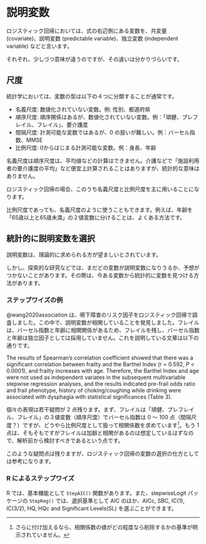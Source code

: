 # 説明変数  {#predictables}

ロジスティック回帰においては、式の右辺側にある変数を、共変量 (covariate)、説明変数 (predictable variable)、独立変数 (independent variable) などと言います。

それぞれ、少しづつ意味が違うのですが、その違いは分かりづらいです。

## 尺度  {#scale}

統計学においては、変数の型は以下の４つに分類することが通常です。

* 名義尺度: 数値化されていない変数。例: 性別、都道府県
* 順序尺度: 順序関係はあるが、数値化されていない変数。例：「頑健、プレフレイル、フレイル」、要介護度
* 間隔尺度: 計測可能な変数ではあるが、0 の扱いが難しい。例：バーセル指数、MMSE
* 比例尺度: 0からはじまる計測可能な変数。例：身長、年齢

名義尺度は順序尺度は、平均値などの計算はできません。介護などで「施設利用者の要介護度の平均」など便宜上計算されることはありますが、統計的な意味はありません。

ロジスティック回帰の場合、このうち名義尺度と比例尺度を主に用いることになります。

比例尺度であっても、名義尺度のように使うこともできます。例えば、年齢を「65歳以上と65歳未満」の２値変数に分けることは、よくある方法です。

## 統計的に説明変数を選択

説明変数は、理論的に求められる方が望ましいとされています。

しかし、探索的な研究などでは、まだどの変数が説明変数になりうるか、予想がつかないことがあります。その際は、今ある変数から統計的に変数を見つける方法があります。

### ステップワイズの例

@wang2020association は、嚥下障害のリスク因子をロジスティック回帰で調査しました。この中で、説明変数が相関していることを発見しました。フレイルは、バーセル指数と年齢に相関関係があるため、フレイルを残し、バーセル指数と年齢は独立因子としては採用していません。これを説明している文章は以下の通りです。

:::: {.blackbox data-latex=""}
The results of Spearman's correlation coefficient showed that there was a significant correlation between frailty and the Barthel Index (r = 0.592, $P$ < 0.0001), and frailty increases with age. Therefore, the Barthel Index and age were not used as independent variates in the subsequent multivariable stepwise regression analyses, and the results indicated pre-frail odds ratio and frail phenotype, history of choking/coughing while drinking were associated with dysphagia with statistical significances (Table 3).
::::

個々の表現は若干疑問が 2 点残ります。まず、フレイルは「頑健、プレフレイル、フレイル」の３値変数（順序尺度）でバーセル指数は 0 ～ 100 点（間隔尺度？）ですが、どうやら比例尺度として扱って相関係数を求めています^[さらに付け加えるなら、相関係数の値がどの程度なら削除するかの基準が明示されていません。]。もう 1 点は、そもそもですがフレイルは加齢と相関があるのは想定しているはずなので、解析前から検討すべきであるという点です。

このような疑問点は残りますが、ロジスティック回帰の変数の選択の仕方としては参考になります。

### R によるステップワイズ  {#stepwise-r}

R では、基本機能として `StepAIC()` 関数があります。また、stepwiseLogit パッケージの `StepReg()` では、選択基準として AIC のほか、AICc, SBC, IC(1), IC(3/2), HQ, HQc and Significant Levels(SL) を選ぶことができます。
